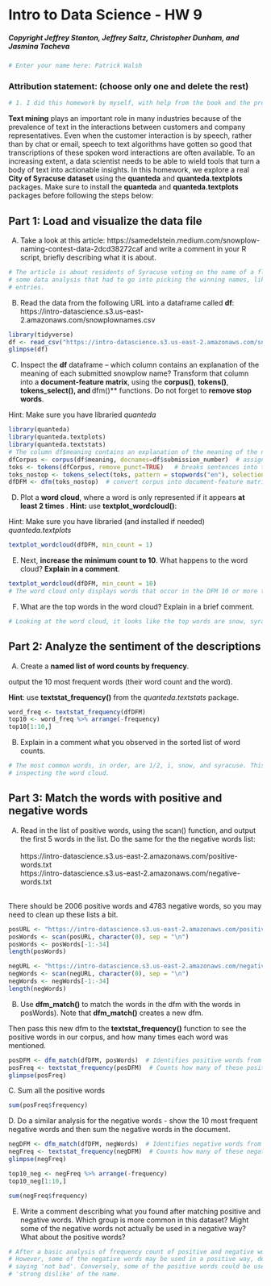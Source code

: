 # Intro to Data Science - HW 9
##### Copyright Jeffrey Stanton, Jeffrey Saltz, Christopher Dunham, and Jasmina Tacheva


```{r}
# Enter your name here: Patrick Walsh
```

### Attribution statement: (choose only one and delete the rest)


```{r}
# 1. I did this homework by myself, with help from the book and the professor.
```

**Text mining** plays an important role in many industries because of the prevalence of text in the interactions between customers and company representatives. Even when the customer interaction is by speech, rather than by chat or email, speech to text algorithms have gotten so good that transcriptions of these spoken word interactions are often available. To an increasing extent, a data scientist needs to be able to wield tools that turn a body of text into actionable insights. In this homework, we explore a real **City of Syracuse dataset** using the **quanteda** and **quanteda.textplots** packages. Make sure to install the **quanteda** and **quanteda.textplots** packages before following the steps below:<br>

## Part 1: Load and visualize the data file  
A.	Take a look at this article: https://samedelstein.medium.com/snowplow-naming-contest-data-2dcd38272caf and write a comment in your R script, briefly describing what it is about.<br>


```{r}
# The article is about residents of Syracuse voting on the name of a fleet of new snow plows for the city. There was
# some data analysis that had to go into picking the winning names, like for example, data cleaning by removing duplicate
# entries.
```

B.	Read the data from the following URL into a dataframe called **df**:
https://intro-datascience.s3.us-east-2.amazonaws.com/snowplownames.csv


```{r}
library(tidyverse)
df <- read_csv("https://intro-datascience.s3.us-east-2.amazonaws.com/snowplownames.csv")
glimpse(df)
```

C.	Inspect the **df** dataframe – which column contains an explanation of the meaning of each submitted snowplow name? Transform that column into a **document-feature matrix**, using the **corpus()**, **tokens()**, **tokens_select(), and **dfm()** functions. Do not forget to **remove stop words**.

Hint: Make sure you have libraried *quanteda*


```{r}
library(quanteda)
library(quanteda.textplots)
library(quanteda.textstats)
# The column df$meaning contains an explanation of the meaning of the name.
dfCorpus <- corpus(df$meaning, docnames=df$submission_number)  # assigns df text data into a list
toks <- tokens(dfCorpus, remove_punct=TRUE)   # breaks sentences into tokens, removes punctuation
toks_nostop <- tokens_select(toks, pattern = stopwords("en"), selection = "remove")   # removes stopwords
dfDFM <- dfm(toks_nostop)  # convert corpus into document-feature matrix (DFM)
```

D.	Plot a **word cloud**, where a word is only represented if it appears **at least 2 times** . **Hint:** use **textplot_wordcloud()**:

Hint: Make sure you have libraried (and installed if needed) *quanteda.textplots* 


```{r}
textplot_wordcloud(dfDFM, min_count = 1)
```

E.	Next, **increase the minimum count to 10**. What happens to the word cloud? **Explain in a comment**. 


```{r}
textplot_wordcloud(dfDFM, min_count = 10)
# The word cloud only displays words that occur in the DFM 10 or more times, so there are less words displayed in the word cloud.
```

F.	What are the top words in the word cloud? Explain in a brief comment.


```{r}
# Looking at the word cloud, it looks like the top words are snow, syracuse, 1/2, and ï.
```

## Part 2: Analyze the sentiment of the descriptions

A.	Create a **named list of word counts by frequency**.<br>

output the 10 most frequent words (their word count and the word). <br>

**Hint**: use **textstat_frequency()** from the *quanteda.textstats* package.


```{r}
word_freq <- textstat_frequency(dfDFM)
top10 <- word_freq %>% arrange(-frequency)
top10[1:10,]
```

B.	Explain in a comment what you observed in the sorted list of word counts. 


```{r}
# The most common words, in order, are 1/2, ï, snow, and syracuse. This is in a different order than I thought from visually
# inspecting the word cloud.
```

## Part 3: Match the words with positive and negative words 

A.	Read in the list of positive words, using the scan() function, and output the first 5 words in the list. Do the same for the  the negative words list: <br>
<br>
https://intro-datascience.s3.us-east-2.amazonaws.com/positive-words.txt
<br>
https://intro-datascience.s3.us-east-2.amazonaws.com/negative-words.txt <br>
<br>

There should be 2006 positive words and 4783 negative words, so you may need to clean up these lists a bit. 


```{r}
posURL <- "https://intro-datascience.s3.us-east-2.amazonaws.com/positive-words.txt" 
posWords <- scan(posURL, character(0), sep = "\n") 
posWords <- posWords[-1:-34]
length(posWords)

negURL <- "https://intro-datascience.s3.us-east-2.amazonaws.com/negative-words.txt" 
negWords <- scan(negURL, character(0), sep = "\n") 
negWords <- negWords[-1:-34]
length(negWords)
```

B.	Use **dfm_match()** to match the words in the dfm with the words in posWords). Note that **dfm_match()** creates a new dfm.

Then pass this new dfm to the **textstat_frequency()** function to see the positive words in our corpus, and how many times each word was mentioned.


```{r}
posDFM <- dfm_match(dfDFM, posWords)  # Identifies positive words from the posDFM object inside the dfDFM object along with their index
posFreq <- textstat_frequency(posDFM)  # Counts how many of these positive words are found in the dfDFM object
glimpse(posFreq)
```

C. Sum all the positive words


```{r}
sum(posFreq$frequency)
```

D. Do a similar analysis for the negative words - show the 10 most frequent negative words and then sum the negative words in the document.


```{r}
negDFM <- dfm_match(dfDFM, negWords)  # Identifies negative words from the negDFM object inside the dfDFM object along with their index
negFreq <- textstat_frequency(negDFM)  # Counts how many of these negative words are found in the dfDFM object
glimpse(negFreq)
```

```{r}
top10_neg <- negFreq %>% arrange(-frequency)
top10_neg[1:10,]
```

```{r}
sum(negFreq$frequency)
```

E.	Write a comment describing what you found after matching positive and negative words. Which group is more common in this dataset? Might some of the negative words not actually be used in a negative way?  What about the positive words?
```{r}
# After a basic analysis of frequency count of positive and negative words, there are more positive words than negative words in the df.
# However, some of the negative words may be used in a positive way, depending on the context. For example, 'bad' could be negated by
# saying 'not bad'. Conversely, some of the positive words could be used in a negative way. For example, 'strong' could be used with having
# 'strong dislike' of the name.
```
